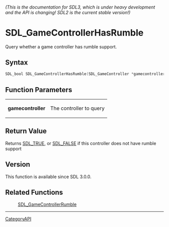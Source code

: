 ====== (This is the documentation for SDL3, which is under heavy development and the API is changing! SDL2 is the current stable version!) ======
= SDL_GameControllerHasRumble =

Query whether a game controller has rumble support.

== Syntax ==

<syntaxhighlight lang='c'>
SDL_bool SDL_GameControllerHasRumble(SDL_GameController *gamecontroller);
</syntaxhighlight>

== Function Parameters ==

{|
|'''gamecontroller'''
|The controller to query
|}

== Return Value ==

Returns [[SDL_TRUE]], or [[SDL_FALSE]] if this controller does not have
rumble support

== Version ==

This function is available since SDL 3.0.0.

== Related Functions ==

:[[SDL_GameControllerRumble]]

----
[[CategoryAPI]]



